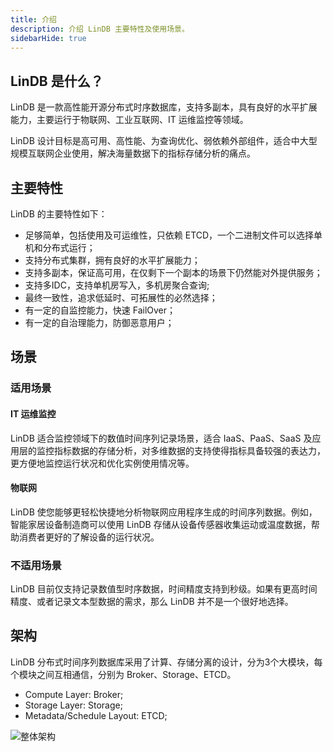 ```yaml
---
title: 介绍
description: 介绍 LinDB 主要特性及使用场景。
sidebarHide: true
---
```


## LinDB 是什么？

LinDB 是一款高性能开源分布式时序数据库，支持多副本，具有良好的水平扩展能力，主要运行于物联网、工业互联网、IT 运维监控等领域。

LinDB 设计目标是高可用、高性能、为查询优化、弱依赖外部组件，适合中大型规模互联网企业使用，解决海量数据下的指标存储分析的痛点。

## 主要特性

LinDB 的主要特性如下：
- 足够简单，包括使用及可运维性，只依赖 ETCD，一个二进制文件可以选择单机和分布式运行；
- 支持分布式集群，拥有良好的水平扩展能力；
- 支持多副本，保证高可用，在仅剩下一个副本的场景下仍然能对外提供服务；
- 支持多IDC，支持单机房写入，多机房聚合查询;
- 最终一致性，追求低延时、可拓展性的必然选择；
- 有一定的自监控能力，快速 FailOver；
- 有一定的自治理能力，防御恶意用户；

## 场景

### 适用场景

#### IT 运维监控

LinDB 适合监控领域下的数值时间序列记录场景，适合 IaaS、PaaS、SaaS 及应用层的监控指标数据的存储分析，对多维数据的支持使得指标具备较强的表达力，更方便地监控运行状况和优化实例使用情况等。

#### 物联网

LinDB 使您能够更轻松快捷地分析物联网应用程序生成的时间序列数据。例如，智能家居设备制造商可以使用 LinDB 存储从设备传感器收集运动或温度数据，帮助消费者更好的了解设备的运行状况。

### 不适用场景

LinDB 目前仅支持记录数值型时序数据，时间精度支持到秒级。如果有更高时间精度、或者记录文本型数据的需求，那么 LinDB 并不是一个很好地选择。

## 架构

LinDB 分布式时间序列数据库采用了计算、存储分离的设计，分为3个大模块，每个模块之间互相通信，分别为 Broker、Storage、ETCD。
- Compute Layer: Broker;
- Storage Layer: Storage;
- Metadata/Schedule Layout: ETCD;

![整体架构](/img/lindb/design/architecture.png)
